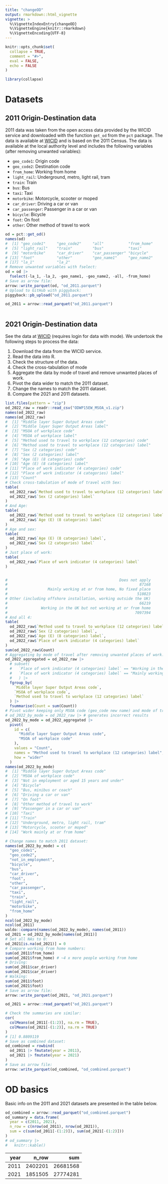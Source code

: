 ```yaml
---
title: "changeOD"
output: rmarkdown::html_vignette
vignette: >
  %\VignetteIndexEntry{changeOD}
  %\VignetteEngine{knitr::rmarkdown}
  %\VignetteEncoding{UTF-8}
---
```


```r
knitr::opts_chunk$set(
  collapse = TRUE,
  comment = "#>",
  eval = FALSE,
  echo = FALSE
)
```

```r
library(collapse)
```

# Datasets

## 2011 Origin-Destination data

2011 data was taken from the open access data provided by the WICID service and downloaded with the function `get_od` from the `pct` package. The data is available at [WICID](https://wicid.ukdataservice.ac.uk/flowdata/cider/wicid/downloads.php) and is based on the 2011 Census. The data is available at the local authority level and includes the following variables (after removing unwanted variables):

- `geo_code1`: Origin code
- `geo_code2`: Destination code
- `from_home`: Working from home
- `light_rail`: Underground, metro, light rail, tram
- `train`: Train
- `bus`: Bus
- `taxi`: Taxi
- `motorbike`: Motorcycle, scooter or moped
- `car_driver`: Driving a car or van
- `car_passenger`: Passenger in a car or van
- `bicycle`: Bicycle
- `foot`: On foot
- `other`: Other method of travel to work

```r
od = pct::get_od()
names(od)
#  [1] "geo_code1"     "geo_code2"     "all"           "from_home"
#  [5] "light_rail"    "train"         "bus"           "taxi"
#  [9] "motorbike"     "car_driver"    "car_passenger" "bicycle"
# [13] "foot"          "other"         "geo_name1"     "geo_name2"
# [17] "la_1"          "la_2"
# Remove unwanted variables with fselect:
od = od |>
  fselect(-la_1, -la_2, -geo_name1, -geo_name2, -all, -from_home)
# Save as arrow file:
arrow::write_parquet(od, "od_2011.parquet")
# Upload to GitHub with piggyback:
piggyback::pb_upload("od_2011.parquet")
```

```r
od_2011 = arrow::read_parquet("od_2011.parquet")
```

```r

```

## 2021 Origin-Destination data

See the data at [WICID](https://wicid.ukdataservice.ac.uk/flowdata/cider/wicid/downloads.php) (requires login for data with mode).
We undertook the following steps to process the data:

1. Download the data from the WICID service.
2. Read the data into R.
3. Check the structure of the data.
4. Check the cross-tabulation of mode
5. Aggregate the data by mode of travel and remove unwanted places of work.
6. Pivot the data wider to match the 2011 dataset.
7. Change the names to match the 2011 dataset.
8. Compare the 2021 and 2011 datasets.

```r
list.files(pattern = "zip")
od_2022_raw = readr::read_csv("ODWP15EW_MSOA_v1.zip")
names(od_2022_raw)
names(od_2022_raw)
#  [1] "Middle layer Super Output Areas code"
#  [2] "Middle layer Super Output Areas label"
#  [3] "MSOA of workplace code"
#  [4] "MSOA of workplace label"
#  [5] "Method used to travel to workplace (12 categories) code"
#  [6] "Method used to travel to workplace (12 categories) label"
#  [7] "Sex (2 categories) code"
#  [8] "Sex (2 categories) label"
#  [9] "Age (E) (8 categories) code"
# [10] "Age (E) (8 categories) label"
# [11] "Place of work indicator (4 categories) code"
# [12] "Place of work indicator (4 categories) label"
# [13] "Count"
# Check cross-tabulation of mode of travel with Sex:
table(
  od_2022_raw$`Method used to travel to workplace (12 categories) label`,
  od_2022_raw$`Sex (2 categories) label`
)
# And Age:
table(
  od_2022_raw$`Method used to travel to workplace (12 categories) label`,
  od_2022_raw$`Age (E) (8 categories) label`
)
# Age and sex:
table(
  od_2022_raw$`Age (E) (8 categories) label`,
  od_2022_raw$`Sex (2 categories) label`
)
# Just place of work:
table(
  od_2022_raw$`Place of work indicator (4 categories) label`
)


#                                                  Does not apply 
#                                                           87168 
#                  Mainly working at or from home, No fixed place 
#                                                          510823 
# Other (including offshore installation, working outside the UK) 
#                                                           66219 
#               Working in the UK but not working at or from home 
#                                                         7097394 
# And all 4:
table(
  od_2022_raw$`Method used to travel to workplace (12 categories) label`,
  od_2022_raw$`Sex (2 categories) label`,
  od_2022_raw$`Age (E) (8 categories) label`,
  od_2022_raw$`Place of work indicator (4 categories) label`
)
sum(od_2022_raw$Count)
# Aggregating by mode of travel after removing unwanted places of work:
od_2022_aggregated = od_2022_raw |>
  # subset(
  #   `Place of work indicator (4 categories) label` == "Working in the UK but not working at or from home" |
  #   `Place of work indicator (4 categories) label` == "Mainly working at or from home, No fixed place"
  #   ) |>
  fgroup_by(
    `Middle layer Super Output Areas code`,
    `MSOA of workplace code`,
    `Method used to travel to workplace (12 categories) label`
  ) |>
  fsummarise(Count = sum(Count))
# Pivot wider keeping only MSOA code (geo_code new name) and mode of travel (mode new name):
# od_2022_by_mode = od_2022_raw |> # generates incorrect results
od_2022_by_mode = od_2022_aggregated |>
  pivot(
    id = c(
      "Middle layer Super Output Areas code",
      "MSOA of workplace code"
    ),
    values = "Count",
    names = "Method used to travel to workplace (12 categories) label",
    how = "wider"
  )
names(od_2022_by_mode)
#  [1] "Middle layer Super Output Areas code"        
#  [2] "MSOA of workplace code"                      
#  [3] "Not in employment or aged 15 years and under"
#  [4] "Bicycle"                                     
#  [5] "Bus, minibus or coach"                       
#  [6] "Driving a car or van"                        
#  [7] "On foot"                                     
#  [8] "Other method of travel to work"              
#  [9] "Passenger in a car or van"                   
# [10] "Taxi"                                        
# [11] "Train"                                       
# [12] "Underground, metro, light rail, tram"        
# [13] "Motorcycle, scooter or moped"                
# [14] "Work mainly at or from home"            

# Change names to match 2011 dataset:
names(od_2022_by_mode) = c(
  "geo_code1",
  "geo_code2",
  "not_in_employment",
  "bicycle",
  "bus",
  "car_driver",
  "foot",
  "other",
  "car_passenger",
  "taxi",
  "train",
  "light_rail",
  "motorbike",
  "from_home"
)
ncol(od_2022_by_mode)
ncol(od_2011)
waldo::compare(names(od_2022_by_mode), names(od_2011))
od_2021 = od_2022_by_mode[names(od_2011)]
# Set all NAs to 0:
od_2021[is.na(od_2021)] = 0
# Compare working from home numbers:
sum(od_2011$from_home)
sum(od_2021$from_home) # ~4 x more people working from home
# Driving:
sum(od_2011$car_driver)
sum(od_2021$car_driver)
# Walking:
sum(od_2011$foot)
sum(od_2021$foot)
# Save as arrow file:
arrow::write_parquet(od_2021, "od_2021.parquet")
```

```r
od_2021 = arrow::read_parquet("od_2021.parquet")
```

```r
# Check the summaries are similar:
cor(
  colMeans(od_2011[-(1:2)], na.rm = TRUE),
  colMeans(od_2021[-(1:2)], na.rm = TRUE)
)
# [1] 0.8809119
# Save as combined dataset:
od_combined = rowbind(
  od_2011 |> fmutate(year = 2011),
  od_2021 |> fmutate(year = 2021)
)
# Save as arrow file:
arrow::write_parquet(od_combined, "od_combined.parquet")
```

# OD basics

Basic info on the 2011 and 2021 datasets are presented in the table below.

```r
od_combined = arrow::read_parquet("od_combined.parquet")
od_summary = data.frame(
  year = c(2011, 2021),
  n_row = c(nrow(od_2011), nrow(od_2021)),
  sum = c(sum(od_2011[-(1:2)]), sum(od_2021[-(1:2)]))
)
# od_summary |>
#   knitr::kable()
```

| year|   n_row|      sum|
|----:|-------:|--------:|
| 2011| 2402201| 26681568|
| 2021| 1851505| 27774281|

